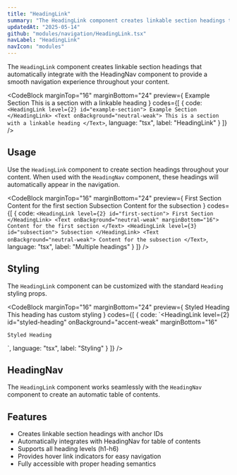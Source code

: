 ```yaml
---
title: "HeadingLink"
summary: "The HeadingLink component creates linkable section headings that work with the HeadingNav component for automatic table of contents navigation."
updatedAt: "2025-05-14"
github: "modules/navigation/HeadingLink.tsx"
navLabel: "HeadingLink"
navIcon: "modules"
---
```


The `HeadingLink` component creates linkable section headings that automatically integrate with the HeadingNav component to provide a smooth navigation experience throughout your content.

<CodeBlock
  marginTop="16"
  marginBottom="24"
  preview={
    <Column fillWidth gap="16">
      <HeadingLink level={2} id="example-section">
        Example Section
      </HeadingLink>
      <Text onBackground="neutral-weak">
        This is a section with a linkable heading
      </Text>
    </Column>
  }
  codes={[
    {
      code:
`<HeadingLink level={2} id="example-section">
    Example Section
</HeadingLink>
<Text onBackground="neutral-weak">
    This is a section with a linkable heading
</Text>`,
      language: "tsx",
      label: "HeadingLink"
    }
  ]}
/>

## Usage

Use the `HeadingLink` component to create section headings throughout your content. When used with the `HeadingNav` component, these headings will automatically appear in the navigation.

<CodeBlock
  marginTop="16"
  marginBottom="24"
  preview={
    <Column fillWidth gap="16">
      <HeadingLink level={2} id="first-section">
        First Section
      </HeadingLink>
      <Text onBackground="neutral-weak" marginBottom="16">
        Content for the first section
      </Text>
      <HeadingLink level={3} id="subsection">
        Subsection
      </HeadingLink>
      <Text onBackground="neutral-weak">
        Content for the subsection
      </Text>
    </Column>
  }
  codes={[
    {
      code:
`<HeadingLink level={2} id="first-section">
    First Section
</HeadingLink>
<Text onBackground="neutral-weak" marginBottom="16">
    Content for the first section
</Text>
<HeadingLink level={3} id="subsection">
    Subsection
</HeadingLink>
<Text onBackground="neutral-weak">
    Content for the subsection
</Text>`,
      language: "tsx",
      label: "Multiple headings"
    }
  ]}
/>

## Styling

The `HeadingLink` component can be customized with the standard `Heading` styling props.

<CodeBlock
  marginTop="16"
  marginBottom="24"
  preview={
    <Column fillWidth>
      <HeadingLink level={2} id="styled-heading" onBackground="accent-weak" marginBottom="16">
        Styled Heading
      </HeadingLink>
      <Text onBackground="neutral-weak">
        This heading has custom styling
      </Text>
    </Column>
  }
  codes={[
    {
      code:
`<HeadingLink 
    level={2} 
    id="styled-heading" 
    onBackground="accent-weak"
    marginBottom="16"
>
    Styled Heading
</HeadingLink>`,
      language: "tsx",
      label: "Styling"
    }
  ]}
/>

## HeadingNav

The `HeadingLink` component works seamlessly with the `HeadingNav` component to create an automatic table of contents.

## Features

- Creates linkable section headings with anchor IDs
- Automatically integrates with HeadingNav for table of contents
- Supports all heading levels (h1-h6)
- Provides hover link indicators for easy navigation
- Fully accessible with proper heading semantics